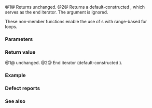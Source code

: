 {{cpp/filesystem/title|begin{{small|(directory_iterator)}}|end{{small|(directory_iterator)}}}}
{{cpp/filesystem/directory_iterator/navbar}}
{{dcl begin}}
{{dcl header|filesystem}}
{{dcl|num=1|since=c++17|
directory_iterator begin( directory_iterator iter ) noexcept;
}}
{{dcl|num=2|since=c++17|
directory_iterator end( directory_iterator ) noexcept;
}}
{{dcl end}}
@1@ Returns {{c|iter}} unchanged.
@2@ Returns a default-constructed {{ltt|cpp/filesystem/directory_iterator|directory_iterator}}, which serves as the end iterator. The argument is ignored.

These non-member functions enable the use of {{tt|directory_iterator}}s with range-based for loops{{rev inl|since=c++20| and make {{tt|directory_iterator}} a {{lconcept|range}} type}}.

===Parameters===
{{par begin}}
{{par|iter|a {{tt|directory_iterator}}}}
{{par end}}

===Return value===
@1@ {{c|iter}} unchanged.
@2@ End iterator (default-constructed {{tt|directory_iterator}}).

===Example===
{{example
|code=
#include &lt;filesystem&gt;
#include &lt;fstream&gt;
#include &lt;iostream&gt;
namespace fs = std::filesystem;

int main()
{
    fs::create_directories("sandbox/a/b");
    std::ofstream("sandbox/file1.txt");
    std::ofstream("sandbox/file2.txt");
    for (auto&amp; p : fs::directory_iterator("sandbox"))
        std::cout &lt;&lt; p &lt;&lt; '\n';
    fs::remove_all("sandbox");
}
|p=true
|output=
"sandbox/a"
"sandbox/file1.txt"
"sandbox/file2.txt"
}}

===Defect reports===
{{dr list begin}}
{{dr list item|wg=lwg|dr=3480|std=C++17|before={{tt|end}} took the argument by reference|after=takes the argument by value}}
{{dr list end}}

===See also===
{{dsc begin}}
{{dsc inc|cpp/filesystem/recursive_directory_iterator/dsc begin}}
{{dsc end}}

{{langlinks|de|es|ja|ru|zh}}